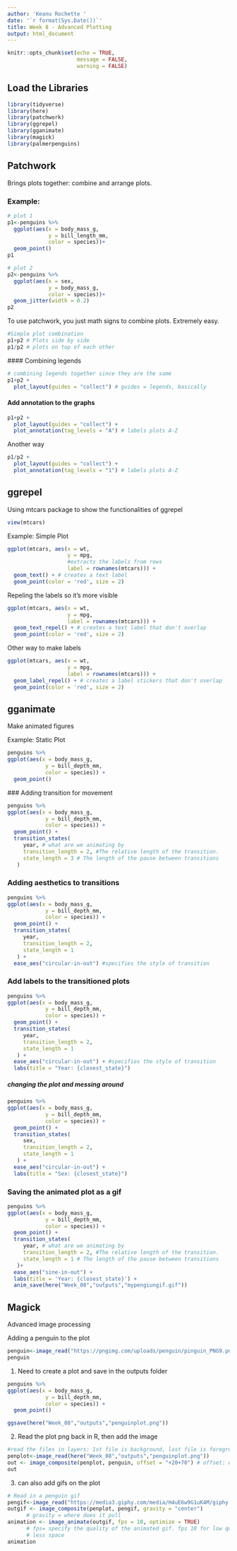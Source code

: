```yaml
---
author: 'Keanu Rochette '
date: '`r format(Sys.Date())`'
title: Week 8 - Advanced Plotting
output: html_document
---
```


```r
knitr::opts_chunk$set(echo = TRUE,
                      message = FALSE,
                      warning = FALSE)
```


## Load the Libraries
```r
library(tidyverse)
library(here)
library(patchwork)
library(ggrepel)
library(gganimate)
library(magick)
library(palmerpenguins)

```

## Patchwork
Brings plots together: combine and arrange plots.

### Example: 
```r
# plot 1
p1<-penguins %>%
  ggplot(aes(x = body_mass_g, 
             y = bill_length_mm, 
             color = species))+
  geom_point()
p1
```

```r
# plot 2
p2<-penguins %>%
  ggplot(aes(x = sex, 
             y = body_mass_g, 
             color = species))+
  geom_jitter(width = 0.2)
p2
```
To use patchwork, you just math signs to combine plots. Extremely easy. 
```r
#Simple plot combination 
p1+p2 # Plots side by side
p1/p2 # plots on top of each other
```
 #### Combining legends
```r
# combining legends together since they are the same
p1+p2 +
  plot_layout(guides = "collect") # guides = legends, basically
```

#### Add annotation to the graphs
```r
p1+p2 +
  plot_layout(guides = "collect") +
  plot_annotation(tag_levels = "A") # labels plots A-Z
```

Another way 
```r
p1/p2 +
  plot_layout(guides = "collect") +
  plot_annotation(tag_levels = "1") # labels plots A-Z
```


## ggrepel
Using mtcars package to show the functionalities of ggrepel 

```r
view(mtcars)
```

Example: Simple Plot
```r
ggplot(mtcars, aes(x = wt, 
                   y = mpg, 
                   #extracts the labels from rows
                   label = rownames(mtcars))) + 
  geom_text() + # creates a text label
  geom_point(color = 'red', size = 2)
```

Repeling the labels so it's more visible 
```r
ggplot(mtcars, aes(x = wt, 
                   y = mpg, 
                   label = rownames(mtcars))) + 
  geom_text_repel() + # creates a text label that don't overlap
  geom_point(color = 'red', size = 2)
```

Other way to make labels
```r
ggplot(mtcars, aes(x = wt, 
                   y = mpg, 
                   label = rownames(mtcars))) + 
  geom_label_repel() + # creates a label stickers that don't overlap
  geom_point(color = 'red', size = 2)
```

## gganimate
Make animated figures 

Example: Static Plot
```r
penguins %>%
ggplot(aes(x = body_mass_g, 
            y = bill_depth_mm, 
            color = species)) +
  geom_point()
```

 ### Adding transition for movement
```r
penguins %>%
ggplot(aes(x = body_mass_g, 
            y = bill_depth_mm, 
            color = species)) +
  geom_point() +
  transition_states(
     year, # what are we animating by
     transition_length = 2, #The relative length of the transition.
     state_length = 3 # The length of the pause between transitions
   )
```

### Adding aesthetics to transitions 
```r
penguins %>%
ggplot(aes(x = body_mass_g, 
            y = bill_depth_mm, 
            color = species)) +
  geom_point() +
  transition_states(
     year, 
     transition_length = 2, 
     state_length = 1 
   ) +
  ease_aes("circular-in-out") #specifies the style of transition
```

### Add labels to the transitioned plots
```r
penguins %>%
ggplot(aes(x = body_mass_g, 
            y = bill_depth_mm, 
            color = species)) +
  geom_point() +
  transition_states(
     year, 
     transition_length = 2, 
     state_length = 1 
   ) +
  ease_aes("circular-in-out") + #specifies the style of transition
  labs(title = "Year: {closest_state}") 
```

##### changing the plot and messing around
```r
penguins %>%
ggplot(aes(x = body_mass_g, 
            y = bill_depth_mm, 
            color = species)) +
  geom_point() +
  transition_states(
     sex, 
     transition_length = 2, 
     state_length = 1 
   ) +
  ease_aes("circular-in-out") + 
  labs(title = "Sex: {closest_state}")
```

### Saving the animated plot as a gif
```r
penguins %>%
ggplot(aes(x = body_mass_g, 
            y = bill_depth_mm, 
            color = species)) +
  geom_point() +
  transition_states(
     year, # what are we animating by
     transition_length = 2, #The relative length of the transition.
     state_length = 1 # The length of the pause between transitions
   )+
  ease_aes("sine-in-out") +
  labs(title = 'Year: {closest_state}') +
  anim_save(here("Week_08","outputs","mypengiungif.gif"))

```


## Magick
Advanced image processing

Adding a penguin to the plot
```r
penguin<-image_read("https://pngimg.com/uploads/penguin/pinguin_PNG9.png")
penguin
```

1. Need to create a plot and save in the outputs folder
```r
penguins %>%
ggplot(aes(x = body_mass_g, 
            y = bill_depth_mm, 
            color = species)) +
  geom_point()

ggsave(here("Week_08","outputs","penguinplot.png"))
```

2. Read the plot png back in R, then add the image
```r
#read the files in layers: 1st file is background, last file is foreground
penplot<-image_read(here("Week_08","outputs","penguinplot.png"))
out <- image_composite(penplot, penguin, offset = "+20+70") # offset: where the penguin should be 
out
```


3. can also add gifs on the plot 
```r
# Read in a penguin gif
pengif<-image_read("https://media3.giphy.com/media/H4uE6w9G1uK4M/giphy.gif")
outgif <- image_composite(penplot, pengif, gravity = "center") 
      # gravity = where does it pull 
animation <- image_animate(outgif, fps = 10, optimize = TRUE)
      # fps= specify the quality of the animated gif. fps 10 for low quality
      # less space
animation
```






